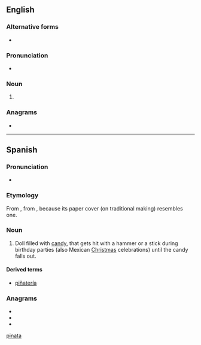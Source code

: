 {{also|pinata}}
==English==
{{wikipedia}}

===Alternative forms===
* {{l|en|pinata}}

===Pronunciation===
* {{IPA|/pɪnˈjɑːtə/|lang=en}}

===Noun===
{{en-noun}}

# {{alt form|pinata|lang=en}}

===Anagrams===
* {{anagrams|en|Aptian|patina|tai-pan|taipan}}

[[Category:English terms spelled with Ñ|pinata]]

----

==Spanish==
{{wikipedia|lang=es}}

===Pronunciation===
* {{IPA|/piˈɲata/|lang=es}}

===Etymology===
From {{m|es|piña}}, from {{etyl|la|es}} {{m|la|pinea||pinecone}}, because its paper cover (on traditional making) resembles one.

===Noun===
{{es-noun|f}}

# Doll filled with [[candy]], that gets hit with a hammer or a stick during birthday parties (also Mexican [[Christmas]] celebrations) until the candy falls out.

====Derived terms====
* [[piñatería]] {{g|f}}

===Anagrams===
* {{l|es|patina}}
* {{l|es|pitaña}}
* {{l|es|tapina}}